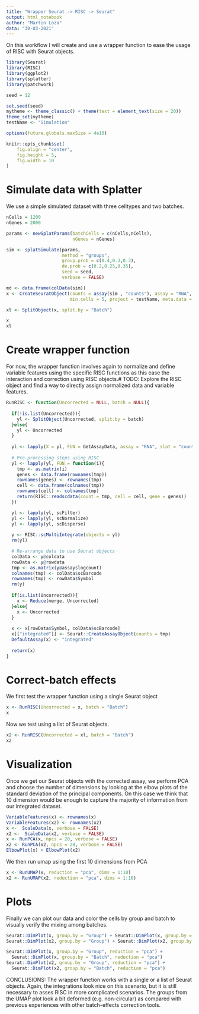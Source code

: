 ```yaml
---
title: "Wrapper Seurat -> RISC -> Seurat"
output: html_notebook
author: "Martin Loza"
data: "30-03-2021"
---
```


On this workflow I will create and use a wrapper function to ease the usage of RISC with Seurat objects.

```r
library(Seurat)
library(RISC)
library(ggplot2)
library(splatter)
library(patchwork)

seed = 12

set.seed(seed)
mytheme <- theme_classic() + theme(text = element_text(size = 20)) 
theme_set(mytheme)
testName <- "Simulation"

options(future.globals.maxSize = 4e10)

knitr::opts_chunk$set(
	fig.align = "center",
	fig.height = 5,
	fig.width = 10
)
```

# Simulate data with Splatter

We use a simple simulated dataset with three celltypes and two batches.

```r
nCells = 1200
nGenes = 2000

params <- newSplatParams(batchCells = c(nCells,nCells),
                         nGenes = nGenes)

sim <- splatSimulate(params,
                     method = "groups",
                     group.prob = c(0.4,0.3,0.3), 
                     de.prob = c(0.2,0.25,0.35), 
                     seed = seed,
                     verbose = FALSE)

md <- data.frame(colData(sim))
x <- CreateSeuratObject(counts = assay(sim , "counts"), assay = "RNA", 
                        min.cells = 5, project = testName, meta.data = md)

xl <- SplitObject(x, split.by = "Batch")

x
xl
```
# Create wrapper function
For now, the wrapper function involves again to normalize and define variable features using the specific RISC functions as this ease the interaction and correction using RISC objects.# TODO: Explore the RISC object and find a way to directly assign normalized data and variable features.

```r
RunRISC <- function(Uncorrected = NULL, batch = NULL){
  
  if(!is.list(Uncorrected)){
    yl <- SplitObject(Uncorrected, split.by = batch)
  }else{
    yl <- Uncorrected
  }
  
  yl <- lapply(X = yl, FUN = GetAssayData, assay = "RNA", slot = "counts")
  
  # Pre-processing steps using RISC
  yl <- lapply(yl, FUN = function(i){
    tmp <- as.matrix(i)
    genes <- data.frame(rownames(tmp))
    rownames(genes) <- rownames(tmp)
    cell <- data.frame(colnames(tmp))
    rownames(cell) <- colnames(tmp)
    return(RISC::readscdata(count = tmp, cell = cell, gene = genes))
  })

  yl <- lapply(yl, scFilter)
  yl <- lapply(yl, scNormalize)
  yl <- lapply(yl, scDisperse)
  
  y <- RISC::scMultiIntegrate(objects = yl)
  rm(yl)

  # Re-arrange data to use Seurat objects
  colData <- y@coldata
  rowData <- y@rowdata
  tmp <- as.matrix(y@assay$logcount)
  colnames(tmp) <- colData$scBarcode
  rownames(tmp) <- rowData$Symbol
  rm(y)
  
  if(is.list(Uncorrected)){
    x <- Reduce(merge, Uncorrected)
  }else{
    x <- Uncorrected
  }
  
  x <- x[rowData$Symbol, colData$scBarcode] 
  x[["integrated"]] <- Seurat::CreateAssayObject(counts = tmp)
  DefaultAssay(x) <- "integrated"
  
  return(x)
}
```

# Correct-batch effects 

We first test the wrapper function using a single Seurat object

```r
x <- RunRISC(Uncorrected = x, batch = "Batch")
x
```
Now we test using a list of Seurat objects. 

```r
x2 <- RunRISC(Uncorrected = xl, batch = "Batch")
x2
```

# Visualization

Once we get our Seurat objects with the corrected assay, we perform PCA and choose the number of dimensions by looking at the elbow plots of the standard deviation of the principal components. On this case we think that 10 dimension would be enough to capture the majority of information from our integrated dataset.

```r
VariableFeatures(x) <- rownames(x)
VariableFeatures(x2) <- rownames(x2)
x <-  ScaleData(x, verbose = FALSE)
x2 <-  ScaleData(x2, verbose = FALSE)
x <- RunPCA(x, npcs = 20, verbose = FALSE)
x2 <- RunPCA(x2, npcs = 20, verbose = FALSE)
ElbowPlot(x) + ElbowPlot(x2)
```
We then run umap using the first 10 dimensions from PCA

```r
x <- RunUMAP(x, reduction = "pca", dims = 1:10)
x2 <- RunUMAP(x2, reduction = "pca", dims = 1:10)
```
# Plots

Finally we can plot our data and color the cells by group and batch to visually verify the mixing among batches.

```r
Seurat::DimPlot(x, group.by = "Group") + Seurat::DimPlot(x, group.by = "Batch")
Seurat::DimPlot(x2, group.by = "Group") + Seurat::DimPlot(x2, group.by = "Batch") 

Seurat::DimPlot(x, group.by = "Group", reduction = "pca") +
  Seurat::DimPlot(x, group.by = "Batch", reduction = "pca")
Seurat::DimPlot(x2, group.by = "Group", reduction = "pca") + 
  Seurat::DimPlot(x2, group.by = "Batch", reduction = "pca")
```

CONCLUSIONS: The wrapper function works with a single or a list of Seurat objects. Again, the integrations look nice on this scenario, but it is still necessary to asses RISC in more complicated scenarios. The groups from the UMAP plot look a bit deformed (e.g. non-circular) as compared with previous experiences with other batch-effects correction tools.





